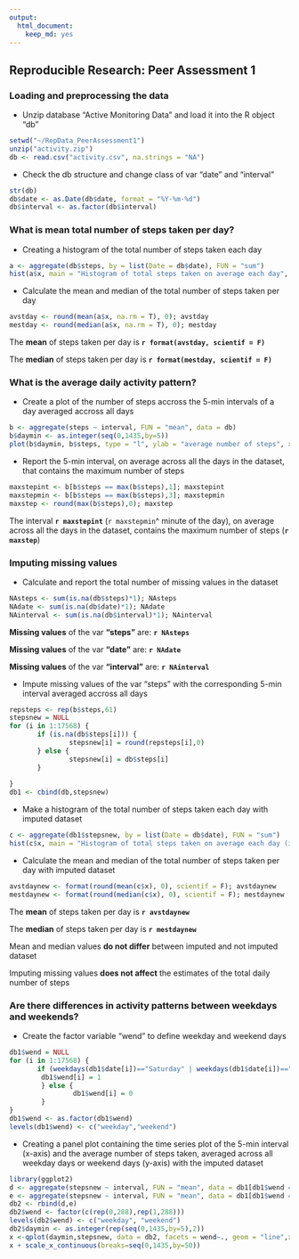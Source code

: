 ```yaml
---
output:
  html_document:
    keep_md: yes
---
```

## Reproducible Research: Peer Assessment 1

### Loading and preprocessing the data

* Unzip database "Active Monitoring Data" and load it into the R object "db"
```r
setwd("~/RepData_PeerAssessment1")
unzip("activity.zip")
db <- read.csv("activity.csv", na.strings = "NA")
```

* Check the db structure and change class of var "date" and "interval"
``` r
str(db)
db$date <- as.Date(db$date, format = "%Y-%m-%d")
db$interval <- as.factor(db$interval)
```



### What is mean total number of steps taken per day?

* Creating a histogram of the total number of steps taken each day

```r
a <- aggregate(db$steps, by = list(Date = db$date), FUN = "sum")
hist(a$x, main = "Histogram of total steps taken on average each day", xlab = "total number of steps")
```


* Calculate the mean and median of the total number of steps taken per day
```r
avstday <- round(mean(a$x, na.rm = T), 0); avstday
mestday <- round(median(a$x, na.rm = T), 0); mestday
```

The __mean__ of steps taken per day is __`r format(avstday, scientif = F)`__   

The __median__ of steps taken per day is __`r format(mestday, scientif = F)`__



### What is the average daily activity pattern?

* Create a plot of the number of steps accross the 5-min intervals of a day averaged accross all days
```r
b <- aggregate(steps ~ interval, FUN = "mean", data = db)
b$daymin <- as.integer(seq(0,1435,by=5)) 
plot(b$daymin, b$steps, type = "l", ylab = "average number of steps", xlab = "day minute", main = "Number of steps in the 5-min intervals of a day averaged accross days")
```

* Report the 5-min interval, on average across all the days in the dataset, that contains the maximum number of steps

```r
maxstepint <- b[b$steps == max(b$steps),1]; maxstepint
maxstepmin <- b[b$steps == max(b$steps),3]; maxstepmin
maxstep <- round(max(b$steps),0); maxstep
```

The interval __`r maxstepint`__ (`r maxstepmin`^ minute of the day), on average across all the days in the dataset, contains the maximum number of steps (__`r maxstep`__) 



### Imputing missing values

* Calculate and report the total number of missing values in the dataset
```r
NAsteps <- sum(is.na(db$steps)*1); NAsteps
NAdate <- sum(is.na(db$date)*1); NAdate
NAinterval <- sum(is.na(db$interval)*1); NAinterval
```

__Missing values__ of the var __"steps"__ are: __`r NAsteps`__       

__Missing values__ of the var __"date"__ are: __`r NAdate`__      

__Missing values__ of the var __"interval"__ are: __`r NAinterval`__       


* Impute missing values of the var "steps" with the corresponding 5-min interval averaged accross all days
```r
repsteps <- rep(b$steps,61)
stepsnew = NULL
for (i in 1:17568) {
       if (is.na(db$steps[i])) {
               stepsnew[i] = round(repsteps[i],0)
       } else {
               stepsnew[i] = db$steps[i]
       }
               
}
db1 <- cbind(db,stepsnew)
```


* Make a histogram of the total number of steps taken each day with imputed dataset
```r
c <- aggregate(db1$stepsnew, by = list(Date = db$date), FUN = "sum")
hist(c$x, main = "Histogram of total steps taken on average each day (imputed dataset)", xlab = "total number of steps")
```


* Calculate the mean and median of the total number of steps taken per day with imputed dataset
```r
avstdaynew <- format(round(mean(c$x), 0), scientif = F); avstdaynew
mestdaynew <- format(round(median(c$x), 0), scientif = F); mestdaynew
```


The __mean__ of steps taken per day is __`r avstdaynew`__   

The __median__ of steps taken per day is __`r mestdaynew`__

Mean and median values __do not differ__ between imputed and not imputed dataset

Imputing missing values __does not affect__ the estimates of the total daily number of steps 



### Are there differences in activity patterns between weekdays and weekends?

* Create the factor variable "wend" to define weekday and weekend days
```r
db1$wend = NULL
for (i in 1:17568) {
       if (weekdays(db1$date[i])=="Saturday" | weekdays(db1$date[i])=="Sunday") {
        db1$wend[i] = 1
        } else {
                db1$wend[i] = 0
        }
}
db1$wend <- as.factor(db1$wend)
levels(db1$wend) <- c("weekday","weekend")
```

* Creating a panel plot containing the time series plot of the 5-min interval (x-axis) and the average number of steps taken, averaged across all weekday days or weekend days (y-axis) with the imputed dataset
```r
library(ggplot2)
d <- aggregate(stepsnew ~ interval, FUN = "mean", data = db1[db1$wend == "weekday",])
e <- aggregate(stepsnew ~ interval, FUN = "mean", data = db1[db1$wend == "weekend",])
db2 <- rbind(d,e)
db2$wend <- factor(c(rep(0,288),rep(1,288)))
levels(db2$wend) <- c("weekday", "weekend")
db2$daymin <- as.integer(rep(seq(0,1435,by=5),2))
x <-qplot(daymin,stepsnew, data = db2, facets = wend~., geom = "line",xlab = "minute of the day", ylab = "average number of steps", main = "Number of steps in the 5-min intervals of a day averaged accross weekdays and weekends (imputed data)")
x + scale_x_continuous(breaks=seq(0,1435,by=50))
```
